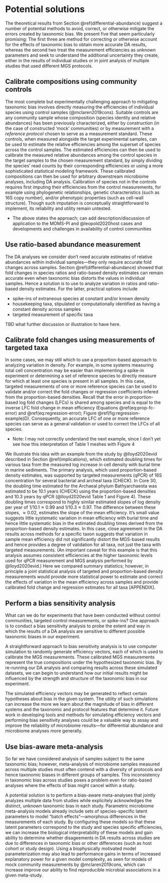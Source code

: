 # Potential solutions {#solutions}

The theoretical results from Section \@ref(differential-abundance) suggest a number of potential methods to avoid, correct, or otherwise mitigate the errors created by taxonomic bias.
We present five that seem particularly promising:
The first three are method for correcting or otherwise account for the effects of taxonomic bias to obtain more accurate DA results, whereas the second two treat the measurement efficiencies as unknown parameters and seek to understand the additional uncertainty they create, either in the results of individual studies or in joint analysis of multiple studies that used different MGS protocols.

## Calibrate compositions using community controls {#calibrate-compositions}

The most complete but experimentally challenging approach to mitigating taxonomic bias involves directly measuring the efficiencies of individual species using control samples (@mclaren2019cons).
Suitable controls are any community sample whose composition (species identity and relative abundances) has been previously characterized, either by construction (in the case of constructed 'mock' communities) or by measurement with a _reference protocol_ chosen to serve as a measurement standard.
These controls, when measured alongside the target experimental samples, can be used to estimate the relative efficiencies among the superset of species across the control samples.
The estimated efficiencies can then be used to calibrate the measured relative abundances among the control species in the target samples to the chosen measurement standard, by simply dividing the species' read counts by their corresponding efficiencies or using a more sophisticated statistical modeling framework.
These calibrated compositions can then be used for arbitrary downstream microbiome analyses, including DA analysis.
Calibration of species not in the controls requires first imputing their efficiencies from the control measurements, for example using phylogenetic relationships, genetic characteristics (such as 16S copy number), and/or phenotypic properties (such as cell-wall structure).
Though such imputation is conceptually straightforward to implement, its reliability and utility remain untested.

- The above states the approach; can add description/discussion of application to the MOMS-PI and @leopold2020host cases and developments and challenges in availability of control communities

## Use ratio-based abundance measurement

The DA analyses we consider don't need accurate estimates of relative abundances within individual samples---they only require accurate fold changes across samples.
Section \@ref(differential-abundance) showed that fold changes in species ratios and ratio-based density estimates can remain accurate even when taxonomic bias distorts the values in individual samples.
Hence a solution is to use to analyze variation in ratios and ratio-based density estimates.
For the latter, practical options include

- spike-ins of extraneous species at constant and/or known density
- housekeeping taxa, stipulated or computationally identified as having a constant density across samples
- targeted measurement of specific taxa

TBD what further discussion or illustration to have here.

## Calibrate fold changes using measurements of targeted taxa

In some cases, we may still which to use a proportion-based approach to analyzing variation in density.
For example, in some systems measuring total cell concentration may be easier than implementing a spike-in experiment or determining a set of reference species to directly measure for which at least one species is present in all samples.
In this case, targeted measurements of one or more reference species can be used to validate and/or correct the fold changes or regression coefficients infered from the proportion-based densities.
Recall that the error in proportion-based log fold changes (LFCs) is shared among species and is equal to the inverse LFC fold change in mean efficiency (Equations \@ref(eq:prop-fc-error) and \@ref(eq:regression-error); Figure \@ref(fig:regression-example)D).
Consequently, an accurate LFC of one or more reference species can serve as a general validation or used to correct the LFCs of all species.

- Note: I may not correctly understand the next example, since I don't yet see how this interpretation of Table 1 meshes with Figure 4

We illustrate this idea with an example from the study by @lloyd2020evid described in Section \@ref(implications), which estimated doubling times for various taxa from the measured log increase in cell density with burial time in marine sediments.
The primary analysis, which used proportion-based density estimates, was supported by targeted measurements (qPCR) of 16S concentration for several bacterial and archeal taxa (CHECK).
In Core 30, the doubling time estimated for the Archaeal phylum Bathyarchaeota was estimated to be 10.1 years (CHECK) using the proportion-based densities and 10.3 years by qPCR (@lloyd2020evid Table 1 and Figure 4).
These doubling times correspond to highly similar estimated slopes of log density per year of $1/10.1 \approx 0.99$ and $1/10.3\approx 0.97$.
The difference between these slopes, $\approx 0.02$, estimates the slope of the mean efficiency.
It's small value suggests little systematic variation in mean efficiency with burial time and hence little systematic bias in the estimated doubling times derived from the proportion-based density estimates.
In this case, close agreement in the DA results across methods for a specific taxon suggests that variation in sample mean efficiency did not significantly distort the MGS-based results and hence provides a degree of validation for all taxa, not just the taxa with targeted measurements.
(An important caveat for this example is that this analysis assumes consistent efficiencies at the higher taxonomic levels used for qPCR measurement and MGS analysis performed by @lloyd2020evid.)
Here we compared summary statistics; however, in principle a joint statistical analysis of targeted and proportion-based density measurements would provide more statistical power to estimate and correct the effects of variation in the mean efficiency across samples and provide calibrated fold change and regression estimates for all taxa [APPENDIX].

## Perform a bias sensitivity analysis

What can we do for experiments that have been conducted without control communities, targeted control measurements, or spike-ins?
One approach is to conduct a bias sensitivity analysis to probe the extent and way in which the results of a DA analysis are sensitive to different possible taxonomic biases in our experiment.

A straightforward approach to bias sensitivity analysis is to use computer simulation to randomly generate efficiency vectors, each of which is used to calibrate the MGS measurements.
These calibrated MGS measurements represent the true compositions under the hypothesized taxonomic bias. 
By re-running our DA analysis and comparing results across these simulated datasets, we can begin to understand how our initial results might be influenced by the strength and structure of the taxonomic bias in our experiment.

The simulated efficiency vectors may be generated to reflect certain hypotheses about bias in the given system.
The utility of such simulations can increase the more we learn about the magnitude of bias in different systems and the taxonomic and protocol features that determine it.
Future work in developing tools and methods for simulating efficiency vectors and performing bias sensitivity analyses could be a valuable way to assay and improve the reliability of microbiome results—for differential abundance and microbiome analyses more generally.

## Use bias-aware meta-analysis

So far we have considered analysis of samples subject to the same taxonomic bias;
however, meta-analysis of microbiome samples measured across multiple studies must often contend with a diversity of protocols and hence taxonomic biases in different groups of samples.
This inconsistency in taxonomic bias across studies poses a problem even for ratio-based analyses where the effects of bias might cancel within a study.

A potential solution is to perform a bias-aware meta-analyses that jointly analyzes multiple data from studies while explicitely acknowledges the distinct, unknown taxonomic bias in each study.
Parametric microbiome meta-analysis models already include sets of species-specific latent parameters to model "batch effects"---amorphous differences in the measurements of each study.
By configuring these models so that these latent parameters correspond to the study and species specific efficiencies, we can increase the biological interpretability of these models and gain ability to determine whether disageements in DA results across studies are due to differences in taxonomic bias or other differences (such as host cohort or study design).
Using a biophysically motivated model parameterization may also lead to performance gains in terms of increased explanatory power for a given model complexity, as seen for models of mock community measurements by @mclaren2019cons, which can increase improve our ability to find reproducible microbial associations in a given meta-study.
